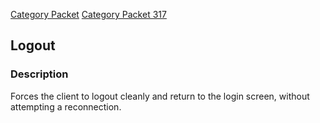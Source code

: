 [[Category Packet]]
[[Category Packet 317]]
{{packet|name=Logout|description=Forces the client to logout.|opcode=109|type=Fixed|length=0|revision=317}}
== Logout ==

=== Description ===

Forces the client to logout cleanly and return to the login screen, without attempting a reconnection.